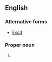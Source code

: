 ==English==

===Alternative forms===
* [[Exod]]

===Proper noun===
{{en-proper noun}}

# {{abbreviation of|Exodus|lang=en}}